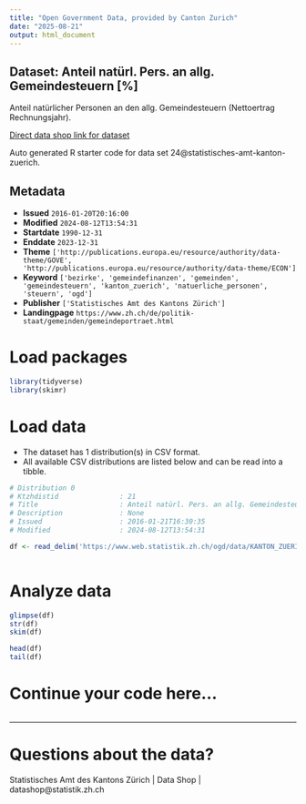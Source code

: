 ```yaml
---
title: "Open Government Data, provided by Canton Zurich"
date: "2025-08-21"
output: html_document
---
```


## Dataset: Anteil natürl. Pers. an allg. Gemeindesteuern [%]

Anteil natürlicher Personen an den allg. Gemeindesteuern (Nettoertrag Rechnungsjahr).

[Direct data shop link for dataset](https://www.zh.ch/de/politik-staat/statistik-daten/datenkatalog.html#/datasets/24@statistisches-amt-kanton-zuerich)

Auto generated R starter code for data set 24@statistisches-amt-kanton-zuerich.

## Metadata

- **Issued** `2016-01-20T20:16:00`
- **Modified** `2024-08-12T13:54:31`
- **Startdate** `1990-12-31`
- **Enddate** `2023-12-31`
- **Theme** `['http://publications.europa.eu/resource/authority/data-theme/GOVE', 'http://publications.europa.eu/resource/authority/data-theme/ECON']`
- **Keyword** `['bezirke', 'gemeindefinanzen', 'gemeinden', 'gemeindesteuern', 'kanton_zuerich', 'natuerliche_personen', 'steuern', 'ogd']`
- **Publisher** `['Statistisches Amt des Kantons Zürich']`
- **Landingpage** `https://www.zh.ch/de/politik-staat/gemeinden/gemeindeportraet.html`


# Load packages

```r

library(tidyverse)
library(skimr)

```

# Load data

-   The dataset has 1 distribution(s) in CSV format.
-   All available CSV distributions are listed below and can be read into a tibble.

```r

# Distribution 0
# Ktzhdistid               : 21
# Title                    : Anteil natürl. Pers. an allg. Gemeindesteuern [%]
# Description              : None
# Issued                   : 2016-01-21T16:30:35
# Modified                 : 2024-08-12T13:54:31

df <- read_delim('https://www.web.statistik.zh.ch/ogd/data/KANTON_ZUERICH_294.csv')



```

# Analyze data

```r

glimpse(df)
str(df)
skim(df)

head(df)
tail(df)

```

# Continue your code here...

```r

```

------------------------------------------------------------------------

# Questions about the data?

Statistisches Amt des Kantons Zürich | Data Shop | datashop@statistik.zh.ch
